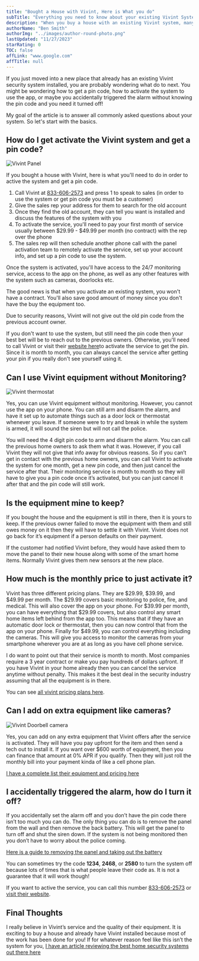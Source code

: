 ```yaml
---
title: "Bought a House with Vivint, Here is What you do"
subTitle: "Everything you need to know about your existing Vivint System"
description: "When you buy a house with an existing Vivint system, many people want to know if they can use the equipment without monitoring or ask how much is the monitoring."
authorName: "Ben Smith"
authorImg: "../images/author-round-photo.png"
lastUpdated: "11/27/2023"
starRating: 0
TOC: false
affLink: "www.google.com"
affTitle: null
---
```


If you just moved into a new place that already has an existing Vivint security system installed, you are probably wondering what do to next. You might be wondering how to get a pin code, how to activate the system to use the app, or maybe you accidentally triggered the alarm without knowing the pin code and you need it turned off!

My goal of the article is to answer all commonly asked questions about your system.  So let's start with the basics.

## How do I get activate the Vivint system and get a pin code?

![Vivint Panel](../images/vivint/vsh-wall-hub-min.jpg)

If you bought a house with Vivint, here is what you'll need to do in order to active the system and get a pin code. 

1. Call Vivint at [833-606-2573](tel:18336062573) and press 1 to speak to sales (in order to use the system or get pin code you must be a customer)
2. Give the sales rep your address for them to search for the old account
3. Once they find the old account, they can tell you want is installed and discuss the features of the system with you
4. To activate the service, you'll need to pay your first month of service usually between $29.99 - $49.99 per month (no contract) with the rep over the phone
5. The sales rep will then schedule another phone call with the panel activation team to remotely activate the service, set up your account info, and set up a pin code to use the system. 

Once the system is activated, you'll have access to the 24/7 monitoring service, access to the app on the phone, as well as any other features with the system such as cameras, doorlocks etc. 

The good news is that when you activate an existing system, you won't have a contract. You'll also save good amount of money since you don't have the buy the equipment too. 

Due to security reasons, Vivint will not give out the old pin code from the previous account owner. 

If you don't want to use the system, but still need the pin code then your best bet will be to reach out to the previous owners. Otherwise, you'll need to call Vivint or visit their [website here](https://t.vivint.com/?c=1829&lp=159)to activate the service to get the pin. Since it is month to month, you can always cancel the service after getting your pin if you really don't see yourself using it. 

## Can I use Vivint equipment without Monitoring?

![Vivint thermostat](../images/vivint/therm-with-hand-min.jpg)

Yes, you can use Vivint equipment without monitoring. However, you cannot use the app on your phone. You can still arm and disarm the alarm, and have it set up to automate things such as a door lock or thermostat whenever you leave. If someone were to try and break in while the system is armed, it will sound the siren but will not call the police.

You will need the 4 digit pin code to arm and disarm the alarm. You can call the previous home owners to ask them what it was. However, if you call Vivint they will not give that info away for obvious reasons. So if you can’t get in contact with the previous home owners, you can call Vivint to activate the system for one month, get a new pin code, and then just cancel the service after that. Their monitoring service is month to month so they will have to give you a pin code once it’s activated, but you can just cancel it after that and the pin code will still work.

## Is the equipment mine to keep?

If you bought the house and the equipment is still in there, then it is yours to keep. If the previous owner failed to move the equipment with them and still owes money on it then they will have to settle it with Vivint. Vivint does not go back for it’s equipment if a person defaults on their payment.

If the customer had notified Vivint before, they would have asked them to move the panel to their new house along with some of the smart home items. Normally Vivint gives them new sensors at the new place.

## How much is the monthly price to just activate it?

Vivint has three different pricing plans. They are $29.99, $39.99, and $49.99 per month. The $29.99 covers basic monitoring to police, fire, and medical. This will also cover the app on your phone. For $39.99 per month, you can have everything that $29.99 covers, but also control any smart home items left behind from the app too. This means that if they have an automatic door lock or thermostat, then you can now control that from the app on your phone. Finally for \$49.99, you can control everything including the cameras. This will give you access to monitor the cameras from your smartphone wherever you are at as long as you have cell phone service.

I do want to point out that their service is month to month. Most companies require a 3 year contract or make you pay hundreds of dollars upfront. If you have Vivint in your home already then you can cancel the service anytime without penalty. This makes it the best deal in the security industry assuming that all the equipment is in there.

You can see [all vivint pricing plans here](https://t.vivint.com/?c=1829&lp=159).

## Can I add on extra equipment like cameras?

![Vivint Doorbell camera](../images/vivint/vivint-doorbell-camera-pro-house-redlight-min.jpg)

Yes, you can add on any extra equipment that Vivint offers after the service is activated. They will have you pay upfront for the item and then send a tech out to install it. If you want over \$600 worth of equipment, then you can finance that amount at 0% APR if you qualify. Then they will just roll the monthly bill into your payment kinda of like a cell phone plan.

[I have a complete list their equipment and pricing here](/posts/vivint-pricing/#vivint-equipment-cost)

## I accidentally triggered the alarm, how do I turn it off? 

If you accidentally set the alarm off and you don’t have the pin code there isn’t too much you can do. The only thing you can do is to remove the panel from the wall and then remove the back battery. This will get the panel to turn off and shut the siren down. If the system is not being monitored then you don’t have to worry about the police coming.

[Here is a guide to removing the panel and taking out the battery](https://support.vivint.com/s/article/Smart-Hub-Removal-Guide)

You can sometimes try the code **1234**, **2468**, or **2580** to turn the system off because lots of times that is what people leave their code as. It is not a guarantee that it will work though!

If you want to active the service, you can call this number [833-606-2573](tel:18336062573) or [visit their website](https://t.vivint.com/?c=1829&lp=159).

## Final Thoughts

I really believe in Vivint’s service and the quality of their equipment. It is exciting to buy a house and already have Vivint installed because most of the work has been done for you! If for whatever reason feel like this isn’t the system for you, [I have an article reviewing the best home security systems out there here](/posts/best-home-security-systems)
